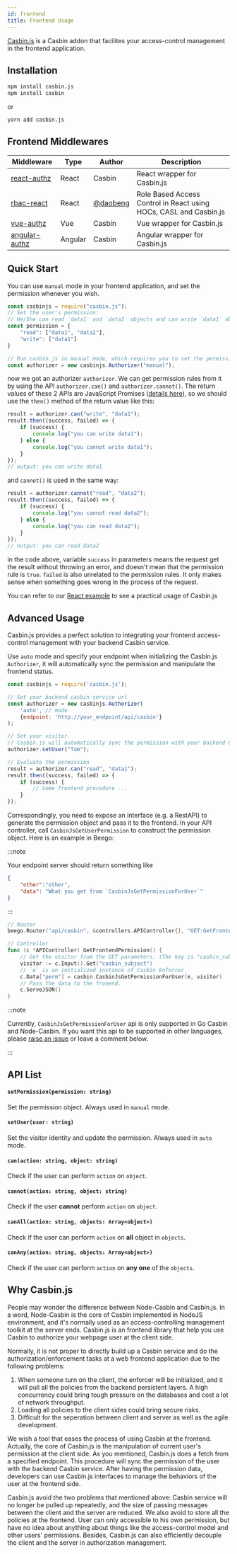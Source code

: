 ```yaml
---
id: frontend
title: Frontend Usage
---
```




[Casbin.js](https://github.com/casbin/casbin.js) is a Casbin addon that facilites your access-control management in the frontend application.


## Installation

```bash
npm install casbin.js
npm install casbin
```
or
```bash
yarn add casbin.js
```

## Frontend Middlewares

Middleware | Type | Author | Description
----|-----|----|----
[react-authz](https://github.com/casbin-js/react-authz) | React | Casbin | React wrapper for Casbin.js
[rbac-react](https://github.com/daobeng/rbac-react) | React | [@daobeng](https://github.com/daobeng) | Role Based Access Control in React using HOCs, CASL and Casbin.js
[vue-authz](https://github.com/casbin-js/vue-authz) | Vue | Casbin | Vue wrapper for Casbin.js
[angular-authz](https://github.com/casbin-js/angular-authz) | Angular | Casbin | Angular wrapper for Casbin.js

## Quick Start
You can use `manual` mode in your frontend application, and set the permission whenever you wish.
```javascript
const casbinjs = require("casbin.js");
// Set the user's permission:
// He/She can read `data1` and `data2` objects and can write `data1` object
const permission = {
    "read": ["data1", "data2"],
    "write": ["data1"]
}

// Run casbin.js in manual mode, which requires you to set the permission manually.
const authorizer = new casbinjs.Authorizer("manual");
```

now we got an authorizer `authorizer`. We can get permission rules from it by using the API `authorizer.can()` and `authorizer.cannot()`. The return values of these 2 APIs are JavaScript Promises ([details here](https://developer.mozilla.org/en-US/docs/Web/JavaScript/Guide/Using_promises)), so we should use the `then()` method of the return value like this:

```javascript
result = authorizer.can("write", "data1");
result.then((success, failed) => {
    if (success) {
        console.log("you can write data1");
    } else {
        console.log("you cannot write data1");
    }
});
// output: you can write data1
```

and `cannot()` is used in the same way:

```javascript
result = authorizer.cannot("read", "data2");
result.then((success, failed) => {
    if (success) {
        console.log("you cannot read data2");
    } else {
        console.log("you can read data2");
    }
});
// output: you can read data2
```

in the code above, variable `success` in parameters means the request get the result without throwing an error, and doesn't mean that the permission rule is `true`. `failed` is also unrelated to the permission rules. It only makes sense when something goes wrong in the process of the request.

You can refer to our [React example](https://github.com/casbin-js/examples) to see a practical usage of Casbin.js

<!-- #### Permission Object
Casbin.js will accept a JSON object to manipulate the correspoding permission of a visitor. For example:
```
{
    "read": ["data1", "data2"],
    "write": ["data1"]
}
```
The permission object above shows the visitor can `read` `data1` and `data2` objects, while can only `write` `data1` objects. -->


## Advanced Usage

Casbin.js provides a perfect solution to integrating your frontend access-control management with your backend Casbin service.


Use `auto` mode and specify your endpoint when initializing the Casbin.js `Authorizer`, it will automatically sync the permission and manipulate the frontend status.

```javascript
const casbinjs = require('casbin.js');

// Set your backend casbin service url
const authorizer = new casbinjs.Authorizer(
    'auto', // mode
    {endpoint: 'http://your_endpoint/api/casbin'}
);

// Set your visitor. 
// Casbin.js will automatically sync the permission with your backend Casbin service.
authorizer.setUser("Tom");

// Evaluate the permission
result = authorizer.can("read", "data1");
result.then((success, failed) => {
    if (success) {
        // Some frontend procedure ...
    }
});
```

Correspondingly, you need to expose an interface (e.g. a RestAPI) to generate the permission object and pass it to the frontend. In your API controller, call `CasbinJsGetUserPermission` to construct the permission object. Here is an example in Beego:

:::note

Your endpoint server should return something like
```json
{
    "other":"other",
    "data": "What you get from `CasbinJsGetPermissionForUser`"
}
```

:::

```go
// Router
beego.Router("api/casbin", &controllers.APIController{}, "GET:GetFrontendPermission")

// Controller
func (c *APIController) GetFrontendPermission() {
    // Get the visitor from the GET parameters. (The key is "casbin_subject")
    visitor := c.Input().Get("casbin_subject")
    // `e` is an initialized instance of Casbin Enforcer
    c.Data["perm"] = casbin.CasbinJsGetPermissionForUser(e, visitor) 
    // Pass the data to the fronend.
    c.ServeJSON()
}
```

:::note

Currently, `CasbinJsGetPermissionForUser` api is only supported in Go Casbin and Node-Casbin. If you want this api to be supported in other languages, please [raise an issue](https://github.com/casbin/casbin.js/issues) or leave a comment below.

:::


## API List

#### `setPermission(permission: string)`
Set the permission object. Always used in `manual` mode.

#### `setUser(user: string)`
Set the visitor identity and update the permission. Always used in `auto` mode.

#### `can(action: string, object: string)`
Check if the user can perform `action` on `object`.

#### `cannot(action: string, object: string)`
Check if the user **cannot** perform `action` on `object`.

#### `canAll(action: string, objects: Array<object>)`
Check if the user can perform `action` on **all** object in `objects`.

#### `canAny(action: string, objects: Array<object>)`
Check if the user can perform `action` on **any one** of the `objects`.


## Why Casbin.js

People may wonder the difference between Node-Casbin and Casbin.js. In a word, Node-Casbin is the core of Casbin implemented in NodeJS environment, and it's normally used as an access-controlling management toolkit at the server ends. Casbin.js is an frontend library that help you use Casbin to authorize your webpage user at the client side.

Normally, it is not proper to directly build up a Casbin service and do the authorization/enforcement tasks at a web frontend application due to the following problems:
1. When someone turn on the client, the enforcer will be initialized, and it will pull all the policies from the backend persistent layers. A high concurrency could bring tough pressure on the databases and cost a lot of network throughput. 
2. Loading all policies to the client sides could bring secure risks.
3. Difficult for the seperation between client and server as well as the agile development.

We wish a tool that eases the process of using Casbin at the frontend. Actually, the core of Casbin.js is the manipulation of current user's permission at the client side. As you mentioned, Casbin.js does a fetch from a specified endpoint. This procedure will sync the permission of the user with the backend Casbin service. After having the permission data, developers can use Casbin.js interfaces to manage the behaviors of the user at the frontend side.

Casbin.js avoid the two problems that mentioned above: Casbin service will no longer be pulled up repeatedly, and the size of passing messages between the client and the server are reduced. We also avoid to store all the policies at the frontend. User can only accessible to his own permission, but have no idea about anything about things like the access-control model and other users' permissions. Besides, Casbin.js can also efficiently decouple the client and the server in authorization management.